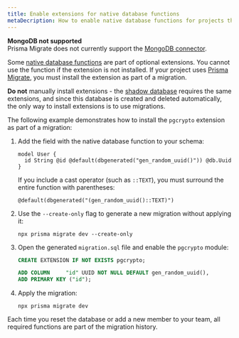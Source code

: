 ```yaml
---
title: Enable extensions for native database functions
metaDecription: How to enable native database functions for projects that use Prisma Migrate.
---
```


<TopBlock>

<Admonition type="warning">

**MongoDB not supported** <br />
Prisma Migrate does not currently support the [MongoDB connector](/concepts/database-connectors/mongodb).

</Admonition>

Some [native database functions](/concepts/components/prisma-schema/features-without-psl-equivalent#native-database-functions) <span class="concept"></span> are part of optional extensions. You cannot use the function if the extension is not installed. If your project uses [Prisma Migrate](/concepts/components/prisma-migrate), you must install the extension as part of a migration.

<Admonition type="warning">

**Do not** manually install extensions - the [shadow database](/concepts/components/prisma-migrate/shadow-database) requires the same extensions, and since this database is created and deleted automatically, the only way to install extensions is to use migrations.

</Admonition>

The following example demonstrates how to install the `pgcrypto` extension as part of a migration:

1. Add the field with the native database function to your schema:

   ```prisma
   model User {
     id String @id @default(dbgenerated("gen_random_uuid()")) @db.Uuid
   }
   ```

   If you include a cast operator (such as `::TEXT`), you must surround the entire function with parentheses:

   ```prisma
   @default(dbgenerated("(gen_random_uuid()::TEXT)")
   ```

1. Use the `--create-only` flag to generate a new migration without applying it:

   ```terminal
   npx prisma migrate dev --create-only
   ```

1. Open the generated `migration.sql` file and enable the `pgcrypto` module:

   ```sql
   CREATE EXTENSION IF NOT EXISTS pgcrypto;

   ADD COLUMN     "id" UUID NOT NULL DEFAULT gen_random_uuid(),
   ADD PRIMARY KEY ("id");
   ```

1. Apply the migration:

   ```terminal
   npx prisma migrate dev
   ```

Each time you reset the database or add a new member to your team, all required functions are part of the migration history.

</TopBlock>
